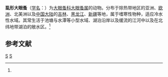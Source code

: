 {{Speciesbox
| taxon = Polyphemus pediculus
| binomial_authority = (Linne, 1761)<ref name='id12416'>{{cite web| url =http://www.bioinfo.cn/db05/BjdwSpecies.php?action=view&id=12416| title =虱形大眼蚤| work =《中国动物物种编目数据库》| publisher =中国科学院微生物研究所| author =中国科学院动物研究所| accessdate =2009-04-28| deadurl =yes| archiveurl =https://web.archive.org/web/20131203122335/http://www.bioinfo.cn/db05/BjdwSpecies.php?action=view| archivedate =2013-12-03| df =}}</ref>
}}

'''虱形大眼蚤'''（[[学名|学名]]：{{lang|la|''Polyphemus pediculus''}}）为[[大眼蚤科|大眼蚤科]][[大眼蚤属|大眼蚤属]]的动物。分布于除热带地区的亚洲、[[欧洲|欧洲]]、北美洲以及[[中国大陆|中国大陆]]的[[吉林|吉林]]、[[黑龙江|黑龙江]]、[[新疆|新疆]]等地，属于嗜寒性物种，适应冷水性水域。其常生活于池塘与水潭等小型水域、湖泊沿岸以及缓流的江河中以及在北纬地带湖泊的敞水区。<ref name='id12416'/>

== 参考文献 ==
{{reflist}}

{{节肢动物小作品}}

{{taxonbar}}
[[Category:_1761年描述的动物|S]]
[[Category:大眼蚤属|S]]
